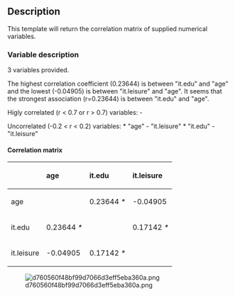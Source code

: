 == Description ==

This template will return the correlation matrix of supplied numerical variables.

=== Variable description ===

3 variables provided.

The highest correlation coefficient (0.23644) is between &quot;it.edu&quot; and &quot;age&quot; and the lowest (-0.04905) is between &quot;it.leisure&quot; and &quot;age&quot;. It seems that the strongest association (r=0.23644) is between &quot;it.edu&quot; and &quot;age&quot;.

Higly correlated (r &lt; 0.7 or r &gt; 0.7) variables: -

Uncorrelated (-0.2 &lt; r &lt; 0.2) variables: * &quot;age&quot; - &quot;it.leisure&quot; * &quot;it.edu&quot; - &quot;it.leisure&quot;

==== Correlation matrix ====

<table>
<thead>
<tr class="header">
<th align="left"></th>
<th align="left">'''age'''</th>
<th align="left">'''it.edu'''</th>
<th align="left">'''it.leisure'''</th>
</tr>
</thead>
<tbody>
<tr class="odd">
<td align="left">age</td>
<td align="left"></td>
<td align="left">0.23644 ''*''</td>
<td align="left">-0.04905</td>
</tr>
<tr class="even">
<td align="left">it.edu</td>
<td align="left">0.23644 ''*''</td>
<td align="left"></td>
<td align="left">0.17142 ''*''</td>
</tr>
<tr class="odd">
<td align="left">it.leisure</td>
<td align="left">-0.04905</td>
<td align="left">0.17142 ''*''</td>
<td align="left"></td>
</tr>
</tbody>
</table>

[[Image:d760560f48bf99d7066d3eff5eba360a.png|frame|none]]
